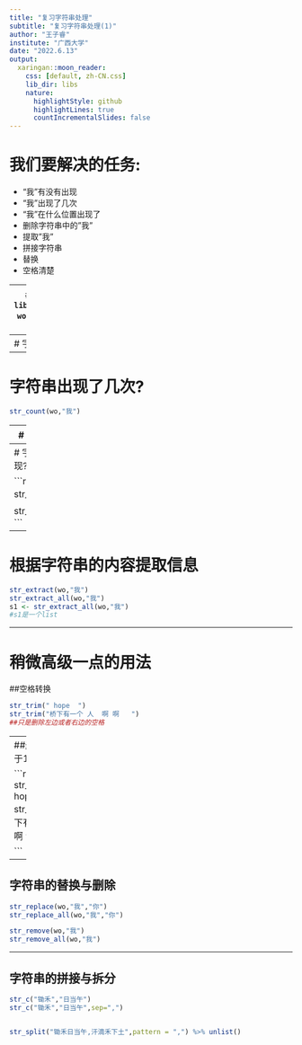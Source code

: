 ```yaml
---
title: "复习字符串处理"
subtitle: "复习字符串处理(1)"
author: "王子睿"
institute: "广西大学"
date: "2022.6.13"
output:
  xaringan::moon_reader:
    css: [default, zh-CN.css]
    lib_dir: libs
    nature:
      highlightStyle: github
      highlightLines: true
      countIncrementalSlides: false
---
```



# 我们要解决的任务:

- "我"有没有出现
- "我"出现了几次
- "我"在什么位置出现了
- 删除字符串中的"我"
- 提取"我"
- 拼接字符串
- 替换
- 空格清楚

---
# 一个字符串
```r
library(tidyverse)
wo ="我是上海人啊我
    我是北京人啊我"
```
---
# 字符串是否出现?
```r
str_detect(wo,"上海")
str_detect(wo,"南京")
```
---
# 字符串出现了几次?

```r
str_count(wo,"我")
```
---
# 字符串总计有多长?

```r
str_length(wo)
```
---
# 字符串在什么地方出现?

```r
str_locate(wo,"我")

str_locate_all(wo,"我")
```
---
# 根据字符串的内容提取信息

```r
str_extract(wo,"我")
str_extract_all(wo,"我")
s1 <- str_extract_all(wo,"我")
#s1是一个list
```
---

# 稍微高级一点的用法

##空格转换

```r
str_trim(" hope  ")
str_trim("桥下有一个 人  啊 啊   ")
##只是删除左边或者右边的空格
```
---
##删除长度大于1个空格

```r
str_squish(" hope  ")
str_squish("桥下有一个 人      啊 啊   ")

```
---

## 字符串的替换与删除


```r
str_replace(wo,"我","你")
str_replace_all(wo,"我","你")

str_remove(wo,"我")
str_remove_all(wo,"我")
```
---

## 字符串的拼接与拆分



```r
str_c("锄禾","日当午")
str_c("锄禾","日当午",sep=",")


str_split("锄禾日当午,汗滴禾下土",pattern = ",") %>% unlist()

```
